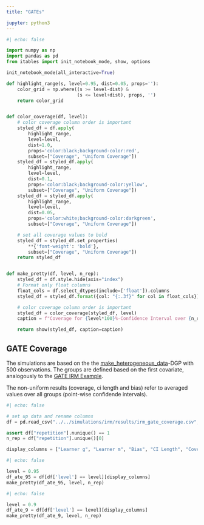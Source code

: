 ```yaml
---
title: "GATEs"

jupyter: python3
---
```


```python
#| echo: false

import numpy as np
import pandas as pd
from itables import init_notebook_mode, show, options

init_notebook_mode(all_interactive=True)

def highlight_range(s, level=0.95, dist=0.05, props=''):
    color_grid = np.where((s >= level-dist) &
                          (s <= level+dist), props, '')
    return color_grid


def color_coverage(df, level):
    # color coverage column order is important
    styled_df = df.apply(
        highlight_range,
        level=level,
        dist=1.0,
        props='color:black;background-color:red',
        subset=["Coverage", "Uniform Coverage"])
    styled_df = styled_df.apply(
        highlight_range,
        level=level,
        dist=0.1,
        props='color:black;background-color:yellow',
        subset=["Coverage", "Uniform Coverage"])
    styled_df = styled_df.apply(
        highlight_range,
        level=level,
        dist=0.05,
        props='color:white;background-color:darkgreen',
        subset=["Coverage", "Uniform Coverage"])

    # set all coverage values to bold
    styled_df = styled_df.set_properties(
        **{'font-weight': 'bold'},
        subset=["Coverage", "Uniform Coverage"])
    return styled_df


def make_pretty(df, level, n_rep):
    styled_df = df.style.hide(axis="index")
    # Format only float columns
    float_cols = df.select_dtypes(include=['float']).columns
    styled_df = styled_df.format({col: "{:.3f}" for col in float_cols})

    # color coverage column order is important
    styled_df = color_coverage(styled_df, level)
    caption = f"Coverage for {level*100}%-Confidence Interval over {n_rep} Repetitions"

    return show(styled_df, caption=caption)
```

## GATE Coverage

The simulations are based on the  the [make_heterogeneous_data](https://docs.doubleml.org/stable/api/generated/doubleml.datasets.make_heterogeneous_data.html)-DGP with $500$ observations. The groups are defined based on the first covariate, analogously to the [GATE IRM Example](https://docs.doubleml.org/stable/examples/py_double_ml_gate.html).

The non-uniform results (coverage, ci length and bias) refer to averaged values over all groups (point-wise confidende intervals). 

```python
#| echo: false

# set up data and rename columns
df = pd.read_csv("../../simulations/irm/results/irm_gate_coverage.csv", index_col=None)

assert df["repetition"].nunique() == 1
n_rep = df["repetition"].unique()[0]

display_columns = ["Learner g", "Learner m", "Bias", "CI Length", "Coverage", "Uniform CI Length", "Uniform Coverage"]
```

```python
#| echo: false

level = 0.95
df_ate_95 = df[df['level'] == level][display_columns]
make_pretty(df_ate_95, level, n_rep)
```

```python
#| echo: false

level = 0.9
df_ate_9 = df[df['level'] == level][display_columns]
make_pretty(df_ate_9, level, n_rep)
```